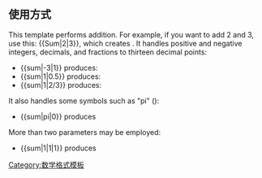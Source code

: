 {{Documentation subpage}}
{{缺乏中文说明}}

== 使用方式 ==
{{Lua|Module:Math}}

This template performs addition. For example, if you want to add 2 and 3, use this: <nowiki>{{Sum|2|3}}</nowiki>, which creates {{Sum|2|3}}. It handles positive and negative integers, decimals, and fractions to thirteen decimal points:
*<nowiki>{{sum|-3|1}}</nowiki> produces: {{sum|-3|1}}
*<nowiki>{{sum|1|0.5}}</nowiki> produces: {{sum|1|0.5}}
*<nowiki>{{sum|1|2/3}}</nowiki> produces: {{sum|1|2/3}}
It also handles some symbols such as "pi" ({{pi}}):
*<nowiki>{{sum|pi|0}}</nowiki> produces {{sum|pi|0}}
More than two parameters may be employed:
*<nowiki>{{sum|1|1|1}}</nowiki> produces {{sum|1|1|1}}

<includeonly>[[Category:数学格式模板]]</includeonly>